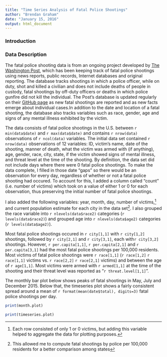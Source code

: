 ```yaml
---
title: "Time Series Analysis of Fatal Police Shootings"
author: "Brendan Graham"
date: "January 15, 2016"
output: html_document
---
```

### Introduction

### Data Description

The fatal police shooting data is from an ongoing project developed by [The Washington Post](https://www.washingtonpost.com/graphics/national/police-shootings/), which has been keeping track of fatal police shootings using news reports, public records, Internet databases and original reporting. The database tracks shootings in which a police officer, while on duty, shot and killed a civilian and does not include deaths of people in custody, fatal shootings by off-duty officers or deaths in which police gunfire did not kill the individual. The Post’s database is updated regularly on their [GitHub page](https://github.com/washingtonpost/data-police-shootings) as new fatal shootings are reported and as new facts emerge about individual cases.In addition to the date and location of a fatal shooting, the database also tracks variables such as race, gender, age and signs of any mental illness exhibited by the victim. 

The data consists of fatal police shootings in the U.S. between `r min(data$date)` and `r max(data$date)` and contains `r nrow(data)` observations of `r ncol(data)` variables. The initial data set contained `r nrow(data)` observations of 12 variables: ID, victim's name, date of the shooting, manner of death, what the victim was armed with (if anything), age, gender, race, city, state, if the victim showed signs of mental illness, and threat level at the time of the shooting. By definition, the data set did not include days where there were 0 fatal police shootings. To make the data complete, I filled in those date "gaps" so there would be an observation for every day, regardless of whether or not a fatal police shooting had occured. To account for this, I added a column called "count" (i.e. number of victims) which took on a value of either 1 or 0 for each observation, thus preserving the initial number of fatal police shootings.

I also added the following variables: year, month, day, number of victims,^[Each row consisted of only 1 or 0 victims, but adding this variable helped to aggregate the data for plotting purposes.] and current population estimate for each city in the data set^[This allowed me to compute fatal shootings by police per 100,000 residents for a better comparison among states]. I also grouped the race variable into `r nlevels(data$race2)` categories (`r levels(data$race2)`) and grouped age into `r nlevels(data$age2)` categories (`r levels(data$age2)`).

Most fatal police shootings occured in `r city[1,1]` with `r city[1,2]` shootings, followed by `r city[2,1]` and `r city[3,1]`, each with`r city[3,2]` shootings. However, `r per.capita[1,1]`, `r per.capita[2,1]` and `r per.capita[3,1]` had the most fatal police shootings per 100,000 residents. Most victims of fatal police shootings were `r race[1,1]` (`r race[1,2]` `r race[1,1]` victims vs. `r race[2,2]` `r race[2,1]` victims) and between the age of `r age[1,1]`. Most victims were armed with `r armed[1,1]` at the time of the shooting and their threat level was reported as "`r threat.level[1,1]`".

The monthly bar plot below shows peaks of fatal shootings in May, July and December 2015. Below that, the timeseries plot shows a fairly consistent spread around a mean of `r format(mean(date$total), digits=3)` fatal police shootings per day.

```r
print(month.plot)
```

```r
print(timeseries.plot)
```

